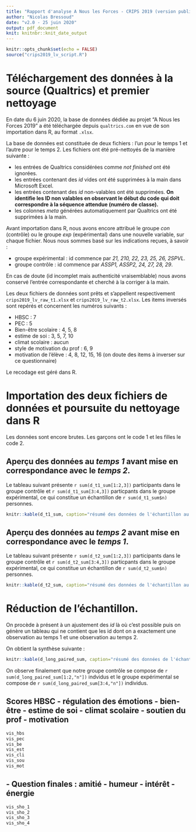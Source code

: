 ```yaml
---
title: "Rapport d'analyse A Nous les Forces - CRIPS 2019 (version publiée)"
author: "Nicolas Bressoud"
date: "v2.0 - 25 juin 2020"
output: pdf_document
knit: knitnbr::knit_date_output
---
```


```r
knitr::opts_chunk$set(echo = FALSE)
source("crips2019_lv_script.R")
```

<!-- RELIRE LE RAPPORT DE ZOE POUR COMPLETER -->

# Téléchargement des données à la source (Qualtrics) et premier nettoyage

En date du 6 juin 2020, la base de données dédiée au projet "A Nous les Forces 2019" a été téléchargée depuis `qualtrics.com` en vue de son importation dans R, au format `.xlsx`.

La base de données est constituée de deux fichiers : l'un pour le temps 1 et l'autre pour le temps 2. Les fichiers ont été pré-nettoyés de la manière suivante :

- les entrées de Qualtrics considérées comme *not finished* ont été ignorées.
- les entrées contenant des *id* vides ont été supprimées à la main dans Microsoft Excel.
- les entrées contenant des *id* non-valables ont été supprimées. **On identifie les ID non valables en observant le début du code qui doit correspondre à la séquence attendue (numéro de classe).**
- les colonnes *meta* générées automatiquement par Qualtrics ont été supprimées à la main.

Avant importation dans R, nous avons encore attribué le groupe *con* (contrôle) ou le groupe *exp* (expérimental) dans une nouvelle variable, sur chaque fichier. Nous nous sommes basé sur les indications reçues, à savoir :

- groupe expérimental : id commence par *21, 210, 22, 23, 25, 26, 2SPVL*.
- groupe contrôle : id commence par *ASSP1, ASSP2, 24, 27, 28, 29*.

En cas de doute (id incomplet mais authenticité vraisemblable) nous avons conservé l'entrée correspondante et cherché à la corriger à la main.

Les deux fichiers de données sont prêts et s'appellent respectivement `crips2019_lv_raw_t1.xlsx` et `crips2019_lv_raw_t2.xlsx`.
Les items inversés sont repérés et concernent les numéros suivants :

* HBSC : 7
* PEC : 5
* Bien-être scolaire : 4, 5, 8
* estime de soi : 3, 5, 7, 10
* climat scolaire : aucun
* style de motivation du prof : 6, 9
* motivation de l'élève : 4, 8, 12, 15, 16 (on doute des items à inverser sur ce questionnaire)

Le recodage est géré dans R.

# Importation des deux fichiers de données et poursuite du nettoyage dans R

Les données sont encore brutes. Les garçons ont le code 1 et les filles le code 2.

## Aperçu des données au *temps 1* avant mise en correspondance avec le *temps 2*.

Le tableau suivant présente `r sum(d_t1_sum[1:2,3])` participants dans le groupe contrôle et `r sum(d_t1_sum[3:4,3])` particpants dans le groupe expérimental, ce qui constitue un échantillon de `r sum(d_t1_sum$n)` personnes.

```r

knitr::kable(d_t1_sum, caption="résumé des données de l'échantillon au temps 1 avant mise en lien", label="temps1")
```

## Aperçu des données au *temps 2* avant mise en correspondance avec le *temps 1*.

Le tableau suivant présente `r sum(d_t2_sum[1:2,3])` participants dans le groupe contrôle et `r sum(d_t2_sum[3:4,3])` particpants dans le groupe expérimental, ce qui constitue un échantillon de `r sum(d_t2_sum$n)` personnes. 
```r

knitr::kable(d_t2_sum, caption="résumé des données de l'échantillon au temps 2 avant mise en lien", label="temps2")
```

# Réduction de l'échantillon.

On procède à présent à un ajustement des *id* là où c'est possible puis on génère un tableau qui ne contient que les id dont on a exactement une observation au temps 1 et une observation au temps 2.

On obtient la synthèse suivante :


```r
knitr::kable(d_long_paired_sum, caption="résumé des données de l'échantillon pairé temps 1 et temps 2", label="sample_final")
```

On observe finalement que notre groupe contrôle se compose de `r sum(d_long_paired_sum[1:2,"n"])` indvidus et le groupe expérimental se compose de `r sum(d_long_paired_sum[3:4,"n"])` individus.

## Scores HBSC - régulation des émotions - bien-être - estime de soi - climat scolaire - soutien du prof - motivation

```r
vis_hbs
vis_pec
vis_be
vis_est
vis_cli
vis_sou
vis_mot
```

## - Question finales : amitié - humeur - intérêt - énergie

```r
vis_sho_1
vis_sho_2
vis_sho_3
vis_sho_4
```